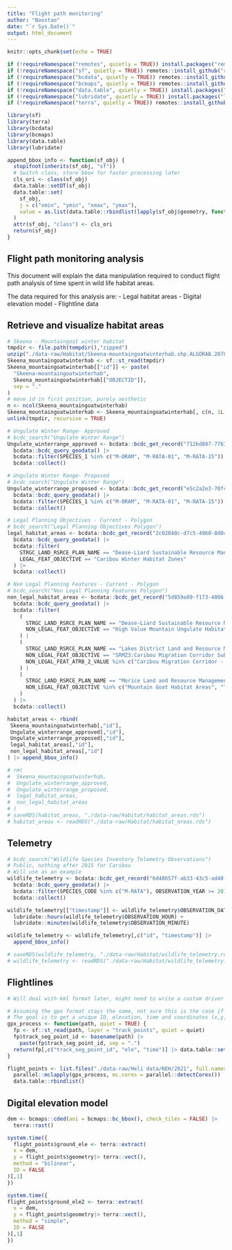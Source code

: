 ```yaml
---
title: "Flight path monitoring"
author: "Boostao"
date: "`r Sys.Date()`"
output: html_document
---
```


```r
knitr::opts_chunk$set(echo = TRUE)

if (!requireNamespace("remotes", quietly = TRUE)) install.packages("remotes")
if (!requireNamespace("sf", quietly = TRUE)) remotes::install_github("r-spatial/sf")
if (!requireNamespace("bcdata", quietly = TRUE)) remotes::install_github("bcgov/bcdata")
if (!requireNamespace("bcmaps", quietly = TRUE)) remotes::install_github("bcgov/bcmaps")
if (!requireNamespace("data.table", quietly = TRUE)) install.packages("data.table")
if (!requireNamespace("lubridate", quietly = TRUE)) install.packages("lubridate")
if (!requireNamespace("terra", quietly = TRUE)) remotes::install_github("rspatial/terra")

library(sf)
library(terra)
library(bcdata)
library(bcmaps)
library(data.table)
library(lubridate)

append_bbox_info <- function(sf_obj) {
  stopifnot(inherits(sf_obj, "sf"))
  # Switch class, store bbox for faster processing later
  cls_ori <- class(sf_obj)
  data.table::setDT(sf_obj)
  data.table::set(
    sf_obj,
    j = c("xmin", "ymin", "xmax", "ymax"),
    value = as.list(data.table::rbindlist(lapply(sf_obj$geometry, function(x) as.list(sf::st_bbox(x)))))
  )
  attr(sf_obj, "class") <- cls_ori
  return(sf_obj)
}

```

## Flight path monitoring analysis

This document will explain the data manipulation required to conduct flight path analysis of time spent in wild life habitat areas.

The data required for this analysis are:
 - Legal habitat areas
 - Digital elevation model
 - Flightline data
 
## Retrieve and visualize habitat areas
```r

# Skeena - Mountaingoat winter habitat 
tmpdir <- file.path(tempdir(),"zipped")
unzip("./data-raw/Habitat/Skeena-mountaingoatwinterhab.shp.ALGORAB.20784.25740.sr.zip", exdir = tmpdir)
Skeena_mountaingoatwinterhab <- sf::st_read(tmpdir)
Skeena_mountaingoatwinterhab[["id"]] <- paste(
  "Skeena-mountaingoatwinterhab",
  Skeena_mountaingoatwinterhab[["OBJECTID"]],
  sep = "."
)
# move id in first position, purely aesthetic
n <- ncol(Skeena_mountaingoatwinterhab)
Skeena_mountaingoatwinterhab <- Skeena_mountaingoatwinterhab[, c(n, 1L:(n-1L))]
unlink(tmpdir, recursive = TRUE)

# Ungulate Winter Range- Approved
# bcdc_search("Ungulate Winter Range")
Ungulate_winterrange_approved <- bcdata::bcdc_get_record("712bd887-7763-4ed3-be46-cdaca5640cc1") |>
  bcdata::bcdc_query_geodata() |>
  bcdata::filter(SPECIES_1 %in% c("M-ORAM", "M-RATA-01", "M-RATA-15")) |>
  bcdata::collect()

# Ungulate Winter Range- Proposed
# bcdc_search("Ungulate Winter Range")
Ungulate_winterrange_proposed <- bcdata::bcdc_get_record("e5c2a2e3-70fc-49e3-9840-87212853e8a2") |>
  bcdata::bcdc_query_geodata() |>
  bcdata::filter(SPECIES_1 %in% c("M-ORAM", "M-RATA-01", "M-RATA-15")) |>
  bcdata::collect()

# Legal Planning Objectives - Current - Polygon
# bcdc_search("Legal Planning Objectives Polygon")
legal_habitat_areas <- bcdata::bcdc_get_record("2c02040c-d7c5-4960-8d04-dea01d6d3e9f") |>
  bcdata::bcdc_query_geodata() |>
  bcdata::filter(
    STRGC_LAND_RSRCE_PLAN_NAME == "Dease-Liard Sustainable Resource Management Plan",
    LEGAL_FEAT_OBJECTIVE == "Caribou Winter Habitat Zones"
  ) |>
  bcdata::collect()

# Non Legal Planning Features - Current - Polygon
# bcdc_search("Non Legal Planning Features Polygon")
non_legal_habitat_areas <- bcdata::bcdc_get_record("5d859a89-f173-4006-82f9-16254de2c1fc") |>
  bcdata::bcdc_query_geodata() |>
  bcdata::filter(
    (
      STRGC_LAND_RSRCE_PLAN_NAME == "Dease-Liard Sustainable Resource Management Plan" &
      NON_LEGAL_FEAT_OBJECTIVE == "High Value Mountain Ungulate Habitat"  
    ) |
    (
      STRGC_LAND_RSRCE_PLAN_NAME == "Lakes District Land and Resource Management Plan" &
      NON_LEGAL_FEAT_OBJECTIVE == "SRMZ3:Caribou Migration Corridor Sub-Zone" &
      NON_LEGAL_FEAT_ATRB_2_VALUE %in% c("Caribou Migration Corridor - High", "Caribou Migration Corridor - Very High")
    ) |
    (
      STRGC_LAND_RSRCE_PLAN_NAME == "Morice Land and Resource Management Plan" &
      NON_LEGAL_FEAT_OBJECTIVE %in% c("Mountain Goat Habitat Areas", "Takla Caribou Winter Range", "Tweedsmuir Caribou:Calving Islands")
    )
  ) |>
  bcdata::collect()

habitat_areas <- rbind(
 Skeena_mountaingoatwinterhab[,"id"],
 Ungulate_winterrange_approved[,"id"],
 Ungulate_winterrange_proposed[,"id"],
 legal_habitat_areas[,"id"],
 non_legal_habitat_areas[,"id"]
) |> append_bbox_info()

# rm(
#  Skeena_mountaingoatwinterhab,
#  Ungulate_winterrange_approved,
#  Ungulate_winterrange_proposed,
#  legal_habitat_areas,
#  non_legal_habitat_areas
# )
# saveRDS(habitat_areas, "./data-raw/Habitat/habitat_areas.rds")
# habitat_areas <- readRDS("./data-raw/Habitat/habitat_areas.rds")

```

## Telemetry
```r

# bcdc_search("Wildlife Species Inventory Telemetry Observations")
# Public, nothing after 2015 for Caribou
# Will use as an example
wildlife_telemetry <- bcdata::bcdc_get_record("6d48657f-ab33-43c5-ad40-09bd56140845") |>
  bcdata::bcdc_query_geodata() |>
  bcdata::filter(SPECIES_CODE %in% c("M-RATA"), OBSERVATION_YEAR >= 2015) |>
  bcdata::collect()

wildlife_telemetry[["timestamp"]] <- wildlife_telemetry$OBSERVATION_DATE +
  lubridate::hours(wildlife_telemetry$OBSERVATION_HOUR) +
  lubridate::minutes(wildlife_telemetry$OBSERVATION_MINUTE)

wildlife_telemetry <- wildlife_telemetry[,c("id", "timestamp")] |>
  append_bbox_info()

# saveRDS(wildlife_telemetry, "./data-raw/Habitat/wildlife_telemetry.rds")
# wildlife_telemetry <- readRDS("./data-raw/Habitat/wildlife_telemetry.rds")

```

## Flightlines

```r

# Will deal with kml format later, might need to write a custom driver

# Assuming the gpx format stays the same, not sure this is the case if you switch GPS model
# The goal is to get a unique ID, elevation, time and coordinates (x,y,z,t + ID)
gpx_process <- function(path, quiet = TRUE) {
  fp <- sf::st_read(path, layer = "track_points", quiet = quiet)
  fp$track_seg_point_id <- basename(path) |>
    paste(fp$track_seg_point_id, sep = ".")
  return(fp[,c("track_seg_point_id", "ele", "time")] |> data.table::setDT())
}

flight_points <- list.files("./data-raw/Heli data/NEH/2021", full.names = TRUE) |>
  parallel::mclapply(gpx_process, mc.cores = parallel::detectCores()) |>
  data.table::rbindlist()

```

## Digital elevation model

```r

dem <- bcmaps::cded(aoi = bcmaps::bc_bbox(), check_tiles = FALSE) |>
  terra::rast()

system.time({
  flight_points$ground_ele <- terra::extract(
  x = dem,
  y = flight_points$geometry|> terra::vect(),
  method = "bilinear",
  ID = FALSE
)[,1]
})

system.time({
flight_points$ground_ele2 <- terra::extract(
  x = dem,
  y = flight_points$geometry|> terra::vect(),
  method = "simple",
  ID = FALSE
)[,1]  
})


```
